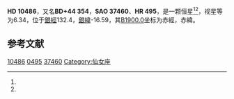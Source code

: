 {{Starbox begin
| name = HD 10486
}}
{{Starbox observe
| epoch = [[J2000.0|J2000.0]]
| constell = {{星座名待查}}<ref name=SIMBAD>{{cite web
 | url=http://simbad.u-strasbg.fr/simbad/sim-id?Ident=HR+495
 | title=Pulsating variable Star
 | publisher=Centre de Données astronomiques de Strasbourg
 | work=SIMBAD
 | accessdate=2012-07-13
 | archive-date=2016-03-17
 | archive-url=https://web.archive.org/web/20160317163305/http://simbad.u-strasbg.fr/simbad/sim-id?Ident=HR+495
 | dead-url=no
 }}</ref><ref name=DATA>{{cite web
 | url=http://vizier.u-strasbg.fr/viz-bin/VizieR-5?-out.add=.&-source=5050&-corr=PK=HR&-out.max=9999&HR=495
 | title=VizieR Detailed Page
 | accessdate=2012-07-13
 | archive-date=2016-03-05
 | archive-url=https://web.archive.org/web/20160305030814/http://vizier.u-strasbg.fr/viz-bin/VizieR-5?-out.add=.&-source=5050&-corr=PK=HR&-out.max=9999&HR=495
 | dead-url=no
 }}</ref>
| 星官 = 
| ra = {{RA|1|43|16.5}}<ref name=SIMBAD /><ref name=DATA />
| dec = {{DEC|+45|19|20}}<ref name=SIMBAD /><ref name=DATA />
| appmag_v = 6.34<ref name=SIMBAD /><ref name=DATA />
}}
{{Starbox character
| class = K2IV<ref name=SIMBAD /><ref name=DATA />
| b-v = 1.01<ref name=SIMBAD /><ref name=DATA />
| u-b = 0.92<ref name=SIMBAD /><ref name=DATA />
| r-i = 0.48<ref name=SIMBAD /><ref name=DATA />
| variable = 
}}
{{Starbox astrometry
| radial_v = 0.92
| prop_mo_ra = 12
| parallax = 
| p_error = 
}}
{{Starbox catalog
| names =BD+44 354，[[SAO星表|SAO]] 37460，[[HD星表|HD]] 10486，[[HR星表|HR]] 495}}
{{Starbox reference |Simbad=HR+495}}
{{Starbox end}}

'''HD 10486'''，又名'''BD+44 354'''，'''SAO 37460'''、'''HR 495'''，是一颗恒星<ref name=SIMBAD /><ref name=DATA />，视星等为6.34，位于[[銀道座標系|銀經]]132.4，[[銀道座標系|銀緯]]-16.59，其[[B1900.0|B1900.0]]坐标为赤經{{RA|1|37|11}}，赤緯{{DEC|+44|-16.59|5}}。

== 参考文献 ==
{{reflist}}

{{star-stub}}

[[Category:HD和HDE天體|10486]]
[[Category:HR天體|0495]]
[[Category:SAO天體|37460]]
[[Category:仙女座|Category:仙女座]]